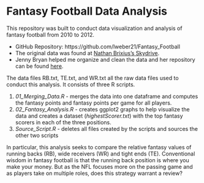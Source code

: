 Fantasy Football Data Analysis
========================================================

This repository was built to conduct data visualization and analysis of fantasy football from 2010 to 2012.  

* GitHub Repository: https://github.com/lweber21/Fantasy_Football
* The original data was found at [Nathan Brixius's Skydrive](https://skydrive.live.com/?cid=801f87a75bcb7685&id=801F87A75BCB7685%21466&authkey=%21AGiIqlHJtA4Hj5A).
* Jenny Bryan helped me organize and clean the data and her repository can be found [here](https://github.com/jennybc/nfl/).

The data files RB.txt, TE.txt, and WR.txt all the raw data files used to conduct this analysis.  It consists of three R scripts. 

1. *01_Merging_Data.R* - merges the data into one dataframe and computes the fantasy points and fantasy points per game for all players.
2. *02_Fantasy_Analysis.R* - creates ggplot2 graphs to help visualize the data and creates a dataset (*highestScorer.txt*) with the top fantasy scorers in each of the three positions.
3. *Source_Script.R* - deletes all files created by the scripts and sources the other two scripts

In particular, this analysis seeks to compare the relative fantasy values of running backs (RB), wide receivers (WR) and tight ends (TE).  Conventional wisdom in fantasy football is that the running back position is where you make your money.  But as the NFL focuses more on the passing game and as players take on multiple roles, does this strategy warrant a review?  












